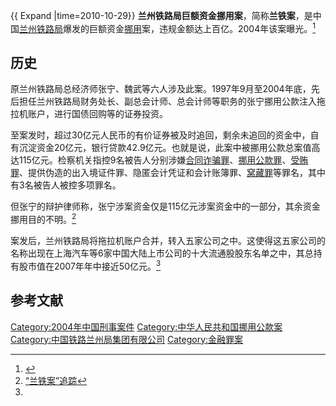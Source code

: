 {{ Expand |time=2010-10-29}}
'''兰州铁路局巨额资金挪用案'''，简称'''兰铁案'''，是中国[[兰州铁路局|兰州铁路局]]爆发的巨额资金[[挪用|挪用]]案，违规金额达上百亿。2004年该案曝光。<ref name="彻底调查">{{Cite web |url=http://business.sohu.com/20070513/n249985795.shtml |title=“中国最大私募基金”彻底调查 兰铁案涉资107亿 |accessdate=2007-05-16 |archive-date=2010-01-25 |archive-url=https://web.archive.org/web/20100125144416/http://business.sohu.com/20070513/n249985795.shtml |dead-url=no }}</ref>

==历史==
原兰州铁路局总经济师张宁、魏武等六人涉及此案。1997年9月至2004年底，先后担任兰州铁路局财务处长、副总会计师、总会计师等职务的张宁挪用公款注入拖拉机账户，进行国债回购等的证券投资。

至案发时，超过30亿元人民币的有价证券被及时追回，剩余未追回的资金中，自有沉淀资金20亿元，银行贷款42.9亿元。也就是说，此案中被挪用公款总案值高达115亿元。检察机关指控9名被告人分别涉嫌[[合同诈骗罪|合同诈骗罪]]、[[挪用公款罪|挪用公款罪]]、[[受贿罪|受贿罪]]、提供伪造的出入境证件罪、隐匿会计凭证和会计账簿罪、[[窝藏罪|窝藏罪]]等罪名，其中有3名被告人被控多项罪名。

但张宁的辩护律师称，张宁涉案资金仅是115亿元涉案资金中的一部分，其余资金挪用目的不明。<ref>[http://www.96369.net/news/200705/columnid-23-88891.html “兰铁案”追踪]</ref>

案发后，兰州铁路局将拖拉机账户合并，转入五家公司之中。这使得这五家公司的名称出现在上海汽车等6家中国大陆上市公司的十大流通股股东名单之中，其总持有股市值在2007年年中接近50亿元。<ref name="彻底调查"/>

==参考文献==
{{Reflist}}

[[Category:2004年中国刑事案件|Category:2004年中国刑事案件]]
[[Category:中华人民共和国挪用公款案|Category:中华人民共和国挪用公款案]]
[[Category:中国铁路兰州局集团有限公司|Category:中国铁路兰州局集团有限公司]]
[[Category:金融罪案|Category:金融罪案]]